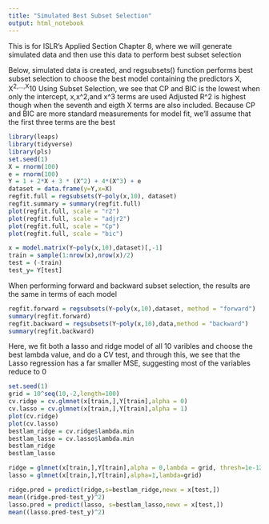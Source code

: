 ```yaml
---
title: "Simulated Best Subset Selection"
output: html_notebook
---
```


This is for ISLR's Applied Section Chapter 8, where we will generate simulated data and then use this data to perform best subset selection

Below, simulated data is created, and regsubsets() function performs best subset selection to choose the best model containing the predictors X, X^2,...,X^10
Using Subset Selection, we see that CP and BIC is the lowest when only the intercept, x,x^2,and x^3 terms are used
Adjusted R^2 is highest though when the seventh and eigth X terms are also included. Because CP and BIC are more standard measurements for model fit, we'll assume that the first three terms are the best
```r
library(leaps)
library(tidyverse)
library(pls)
set.seed(1)
X = rnorm(100)
e = rnorm(100)
Y = 1 + 2*X + 3 * (X^2) + 4*(X^3) + e
dataset = data.frame(y=Y,x=X)
regfit.full = regsubsets(Y~poly(x,10), dataset)
regfit.summary = summary(regfit.full)
plot(regfit.full, scale = "r2")
plot(regfit.full, scale = "adjr2")
plot(regfit.full, scale = "Cp")
plot(regfit.full, scale = "bic") 

x = model.matrix(Y~poly(x,10),dataset)[,-1]
train = sample(1:nrow(x),nrow(x)/2)
test = (-train)
test_y= Y[test]
```

When performing forward and backward subset selection, the results are the same in terms of each model
```r

regfit.forward = regsubsets(Y~poly(x,10),dataset, method = "forward")
summary(regfit.forward)
regfit.backward = regsubsets(Y~poly(x,10),data,method = "backward")
summary(regfit.backward)

```

Here, we fit both a lasso and ridge model of all 10 varibles and choose the best lambda value, and do a CV test, and through this, we see that the Lasso regression has a far smaller MSE, suggesting most of the variables reduce to 0
```r
set.seed(1)
grid = 10^seq(10,-2,length=100)
cv.ridge = cv.glmnet(x[train,],Y[train],alpha = 0)
cv.lasso = cv.glmnet(x[train,],Y[train],alpha = 1)
plot(cv.ridge)
plot(cv.lasso)
bestlam_ridge = cv.ridge$lambda.min
bestlam_lasso = cv.lasso$lambda.min
bestlam_ridge
bestlam_lasso

ridge = glmnet(x[train,],Y[train],alpha = 0,lambda = grid, thresh=1e-12)
lasso = glmnet(x[train,],Y[train],alpha=1,lambda=grid)

ridge.pred = predict(ridge,s=bestlam_ridge,newx = x[test,])
mean((ridge.pred-test_y)^2)
lasso.pred = predict(lasso, s=bestlam_lasso,newx = x[test,])
mean((lasso.pred-test_y)^2)
```




